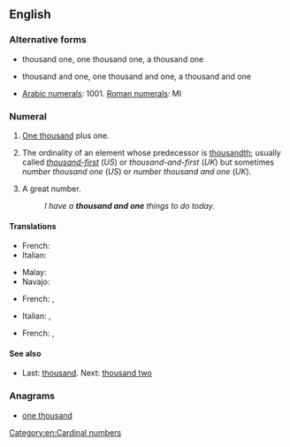 ==English==

===Alternative forms===
* {{qualifier|US}} thousand one, one thousand one, a thousand one
* {{qualifier|UK}} thousand and one, one thousand and one, a thousand and one
* [[Arabic numerals]]: 1001. [[Roman numerals]]: MI

===Numeral===
{{head|en|numeral}}

# {{context|US}} [[thousand|One thousand]] plus one.
# {{context|informal}} The ordinality of an element whose predecessor is [[thousandth]]; usually called ''[[thousand-first]]'' (''US'') or ''thousand-and-first'' (''UK'') but sometimes ''number thousand one'' (''US'') or ''number thousand and one'' (''UK'').
# {{context|informal}} A great number.
#: ''I have a '''thousand and one''' things to do today.''

====Translations====
{{trans-top|one thousand plus one}}
* French: {{t-|fr|mille un}}
* Italian: {{t-|it|mille uno}}
{{trans-mid}}
* Malay: {{t-|ms|seribu satu}}
* Navajo: {{tø|nv|tʼááłáhádí mííl tʼááłáʼí}}
{{trans-bottom}}

{{trans-top|thousand-first}}
* French: {{t-|fr|mille et unième}} {{qualifier|for things in a sequence}}, {{t-|fr|mille un}}
{{trans-mid}}
* Italian: {{t-|it|millunesimo}} {{qualifier|for things in a sequence}}, {{t-|it|mille uno}}
{{trans-bottom}}

{{trans-top|great number}}
* French: {{t+|fr|mille et un|m}}, {{t+|fr|mille et une|f}}
{{trans-mid}}
{{trans-bottom}}

====See also====
* Last: [[thousand]]. Next: [[thousand two]]

===Anagrams===
* [[one thousand#English|one thousand]]
[[Category:en:Cardinal numbers]]